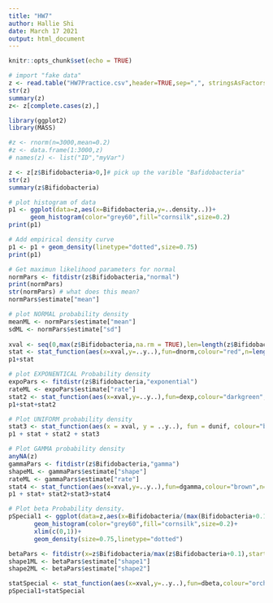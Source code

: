 ```yaml
---
title: "HW7"
author: Hallie Shi
date: March 17 2021
output: html_document
---
```

```r
knitr::opts_chunk$set(echo = TRUE)
```

```r
# import "fake data"
z <- read.table("HW7Practice.csv",header=TRUE,sep=",", stringsAsFactors=FALSE)
str(z)
summary(z)
z<- z[complete.cases(z),]

library(ggplot2)
library(MASS)

#z <- rnorm(n=3000,mean=0.2)
#z <- data.frame(1:3000,z)
# names(z) <- list("ID","myVar")

z <- z[z$Bifidobacteria>0,]# pick up the varible "Bafidobacteria"
str(z)
summary(z$Bifidobacteria)

# plot histogram of data
p1 <- ggplot(data=z,aes(x=Bifidobacteria,y=..density..))+
      geom_histogram(color="grey60",fill="cornsilk",size=0.2)
print(p1)

# Add empirical density curve
p1 <- p1 + geom_density(linetype="dotted",size=0.75)
print(p1)

# Get maximun likelihood parameters for normal
normPars <- fitdistr(z$Bifidobacteria,"normal")
print(normPars)
str(normPars) # what does this mean?
normPars$estimate["mean"]

# plot NORMAL probability density
meanML <- normPars$estimate["mean"]
sdML <- normPars$estimate["sd"]
 
xval <- seq(0,max(z$Bifidobacteria,na.rm = TRUE),len=length(z$Bifidobacteria))
stat <- stat_function(aes(x=xval,y=..y..),fun=dnorm,colour="red",n=length(z$Bifidobacteria),args=list(mean=meanML,sd=sdML))
p1+stat

# plot EXPONENTICAL Probability density 
expoPars <- fitdistr(z$Bifidobacteria,"exponential")
rateML <- expoPars$estimate["rate"]
stat2 <- stat_function(aes(x=xval,y=..y..),fun=dexp,colour="darkgreen",n=length(z$Bifidobacteria),args=list(rate=rateML))
p1+stat+stat2

# Plot UNIFORM probability density
stat3 <- stat_function(aes(x = xval, y = ..y..), fun = dunif, colour="blue", n = length(z$Bifidobacteria),args = list(min=min(z$Bifidobacteria),max=max(z$Bifidobacteria)))
p1 + stat + stat2 + stat3

# Plot GAMMA probability density
anyNA(z)
gammaPars <- fitdistr(z$Bifidobacteria,"gamma")
shapeML <- gammaPars$estimate["shape"]
rateML <- gammaPars$estimate["rate"]
stat4 <- stat_function(aes(x=xval,y=..y..),fun=dgamma,colour="brown",n=length(z$Bifidobacteria),args=list(shape=shapeML,rate=rateML))
p1 + stat+ stat2+stat3+stat4

# Plot beta Probability density.
pSpecial1 <- ggplot(data=z,aes(x=Bifidobacteria/(max(Bifidobacteria+0.1,na.rm=TRUE)), y=..density..))+
       geom_histogram(color="grey60",fill="cornsilk",size=0.2)+
       xlim(c(0,1))+
       geom_density(size=0.75,linetype="dotted")

betaPars <- fitdistr(x=z$Bifidobacteria/max(z$Bifidobacteria+0.1),start=list(shape1=1,shape2=2),"beta")
shape1ML <- betaPars$estimate["shape1"]
shape2ML <- betaPars$estimate["shape2"]

statSpecial <- stat_function(aes(x=xval,y=..y..),fun=dbeta,colour="orchid",n=length(z$Bifidobacteria),args=list(shape1=shape1ML,shape2=shape2ML))
pSpecial1+statSpecial

```

